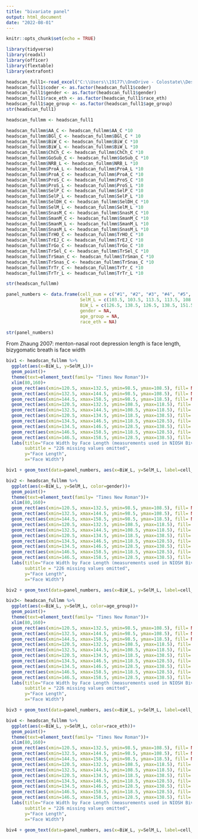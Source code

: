 ```yaml
---
title: "bivariate panel"
output: html_document
date: "2022-08-01"
---
```


```r
knitr::opts_chunk$set(echo = TRUE)
```

```r
library(tidyverse)
library(readxl)
library(officer)
library(flextable)
library(extrafont)
```

```r
headscan_full1<-read_excel("C:\\Users\\19177\\OneDrive - Colostate\\Desktop\\Dissertation\\headscan_dissertation\\headscan_full1.xlsx")
headscan_full1$coder <- as.factor(headscan_full1$coder)
headscan_full1$gender <- as.factor(headscan_full1$gender)
headscan_full1$race_eth <- as.factor(headscan_full1$race_eth)
headscan_full1$age_group <- as.factor(headscan_full1$age_group)
str(headscan_full1)
```

```r
headscan_fullmm <- headscan_full1

headscan_fullmm$AA_C <- headscan_fullmm$AA_C *10
headscan_fullmm$BGl_C <- headscan_fullmm$BGl_C * 10
headscan_fullmm$BiW_C <- headscan_fullmm$BiW_C *10
headscan_fullmm$BiW_L <- headscan_fullmm$BiW_L *10
headscan_fullmm$ChCh_C <- headscan_fullmm$ChCh_C *10
headscan_fullmm$GoSub_C <- headscan_fullmm$GoSub_C *10
headscan_fullmm$NRB_L <- headscan_fullmm$NRB_L *10
headscan_fullmm$ProA_L <- headscan_fullmm$ProA_L *10
headscan_fullmm$ProA_C <- headscan_fullmm$ProA_C *10
headscan_fullmm$ProS_C <- headscan_fullmm$ProS_C *10
headscan_fullmm$ProS_L <- headscan_fullmm$ProS_L *10
headscan_fullmm$SelP_C <- headscan_fullmm$SelP_C *10
headscan_fullmm$SelP_L <- headscan_fullmm$SelP_L *10
headscan_fullmm$SelDH_C <- headscan_fullmm$SelDH_C *10
headscan_fullmm$SelM_L <- headscan_fullmm$SelM_L *10
headscan_fullmm$SnasM_C <- headscan_fullmm$SnasM_C *10
headscan_fullmm$SmanM_C <- headscan_fullmm$SmanM_C *10
headscan_fullmm$SmanM_L <- headscan_fullmm$SmanM_L *10
headscan_fullmm$SnasM_L <- headscan_fullmm$SnasM_L *10
headscan_fullmm$TrHO_C <- headscan_fullmm$TrHO_C *10
headscan_fullmm$TrEJ_C <- headscan_fullmm$TrEJ_C *10
headscan_fullmm$TrGo_C <- headscan_fullmm$TrGo_C *10
headscan_fullmm$TrSel_C <- headscan_fullmm$TrSel_C *10
headscan_fullmm$TrSman_C <- headscan_fullmm$TrSman_C *10
headscan_fullmm$TrSnas_C <- headscan_fullmm$TrSnas_C *10
headscan_fullmm$TrTr_C <- headscan_fullmm$TrTr_C *10
headscan_fullmm$TrTr_L <- headscan_fullmm$TrTr_L *10

str(headscan_fullmm)
```





```r
panel_numbers <- data.frame(cell_num = c("#1", "#2", "#3", "#4", "#5", "#6", "#7", "#8", "#9", "#10"),
                            SelM_L = c(103.5, 103.5, 113.5, 113.5, 108.5, 128.5, 123.5, 123.5, 133.5, 133.5),
                            BiW_L = c(126.5, 138.5, 126.5, 138.5, 151.5, 127.5, 140.5, 152.5, 140.5, 152.5),
                            gender = NA,
                            age_group = NA,
                            race_eth = NA)

str(panel_numbers)
```


From Zhaung 2007: menton-nasal root depression length is face length, bizygomatic breath is face width

```r
biv1 <- headscan_fullmm %>% 
  ggplot(aes(x=BiW_L, y=SelM_L))+
  geom_point()+
  theme(text=element_text(family= "Times New Roman"))+
  xlim(80,160)+
  geom_rect(aes(xmin=120.5, xmax=132.5, ymin=98.5, ymax=108.5), fill= NA, alpha=0.4, colour="black")+
  geom_rect(aes(xmin=132.5, xmax=144.5, ymin=98.5, ymax=108.5), fill= NA, alpha=0.4, colour="black")+
  geom_rect(aes(xmin=144.5, xmax=158.5, ymin=98.5, ymax=118.5), fill= NA, alpha=0.4, colour="black")+
  geom_rect(aes(xmin=120.5, xmax=132.5, ymin=108.5, ymax=118.5), fill= NA, alpha=0.4, colour="black")+
  geom_rect(aes(xmin=132.5, xmax=144.5, ymin=108.5, ymax=118.5), fill= NA, alpha=0.4, colour="black")+
  geom_rect(aes(xmin=120.5, xmax=134.5, ymin=118.5, ymax=138.5), fill= NA, alpha=0.4, colour="black")+
  geom_rect(aes(xmin=134.5, xmax=146.5, ymin=118.5, ymax=128.5), fill= NA, alpha=0.4, colour="black")+
  geom_rect(aes(xmin=134.5, xmax=146.5, ymin=128.5, ymax=138.5), fill= NA, alpha=0.4, colour="black")+
  geom_rect(aes(xmin=146.5, xmax=158.5, ymin=118.5, ymax=128.5), fill= NA, alpha=0.4, colour="black")+
  geom_rect(aes(xmin=146.5, xmax=158.5, ymin=128.5, ymax=138.5), fill= NA, alpha=0.4, colour="black")+
  labs(title="Face Width by Face Length (measurements used in NIOSH Bivariate Panel)",
       subtitle = "226 missing values omitted",
       y="Face Length",
       x="Face Width")

biv1 + geom_text(data=panel_numbers, aes(x=BiW_L, y=SelM_L, label=cell_num))
```

```r
biv2 <- headscan_fullmm %>% 
  ggplot(aes(x=BiW_L, y=SelM_L, color=gender))+
  geom_point()+
  theme(text=element_text(family= "Times New Roman"))+
  xlim(80,160)+
  geom_rect(aes(xmin=120.5, xmax=132.5, ymin=98.5, ymax=108.5), fill= NA, alpha=0.4, colour="black")+
  geom_rect(aes(xmin=132.5, xmax=144.5, ymin=98.5, ymax=108.5), fill= NA, alpha=0.4, colour="black")+
  geom_rect(aes(xmin=144.5, xmax=158.5, ymin=98.5, ymax=118.5), fill= NA, alpha=0.4, colour="black")+
  geom_rect(aes(xmin=120.5, xmax=132.5, ymin=108.5, ymax=118.5), fill= NA, alpha=0.4, colour="black")+
  geom_rect(aes(xmin=132.5, xmax=144.5, ymin=108.5, ymax=118.5), fill= NA, alpha=0.4, colour="black")+
  geom_rect(aes(xmin=120.5, xmax=134.5, ymin=118.5, ymax=138.5), fill= NA, alpha=0.4, colour="black")+
  geom_rect(aes(xmin=134.5, xmax=146.5, ymin=118.5, ymax=128.5), fill= NA, alpha=0.4, colour="black")+
  geom_rect(aes(xmin=134.5, xmax=146.5, ymin=128.5, ymax=138.5), fill= NA, alpha=0.4, colour="black")+
  geom_rect(aes(xmin=146.5, xmax=158.5, ymin=118.5, ymax=128.5), fill= NA, alpha=0.4, colour="black")+
  geom_rect(aes(xmin=146.5, xmax=158.5, ymin=128.5, ymax=138.5), fill= NA, alpha=0.4, colour="black")+
  labs(title="Face Width by Face Length (measurements used in NIOSH Bivariate Panel)",
       subtitle = "226 missing values omitted",
       y="Face Length",
       x="Face Width")

biv2 + geom_text(data=panel_numbers, aes(x=BiW_L, y=SelM_L, label=cell_num))
```


```r
biv3<- headscan_fullmm %>% 
  ggplot(aes(x=BiW_L, y=SelM_L, color=age_group))+
  geom_point()+
  theme(text=element_text(family= "Times New Roman"))+
  xlim(80,160)+
  geom_rect(aes(xmin=120.5, xmax=132.5, ymin=98.5, ymax=108.5), fill= NA, alpha=0.4, colour="black")+
  geom_rect(aes(xmin=132.5, xmax=144.5, ymin=98.5, ymax=108.5), fill= NA, alpha=0.4, colour="black")+
  geom_rect(aes(xmin=144.5, xmax=158.5, ymin=98.5, ymax=118.5), fill= NA, alpha=0.4, colour="black")+
  geom_rect(aes(xmin=120.5, xmax=132.5, ymin=108.5, ymax=118.5), fill= NA, alpha=0.4, colour="black")+
  geom_rect(aes(xmin=132.5, xmax=144.5, ymin=108.5, ymax=118.5), fill= NA, alpha=0.4, colour="black")+
  geom_rect(aes(xmin=120.5, xmax=134.5, ymin=118.5, ymax=138.5), fill= NA, alpha=0.4, colour="black")+
  geom_rect(aes(xmin=134.5, xmax=146.5, ymin=118.5, ymax=128.5), fill= NA, alpha=0.4, colour="black")+
  geom_rect(aes(xmin=134.5, xmax=146.5, ymin=128.5, ymax=138.5), fill= NA, alpha=0.4, colour="black")+
  geom_rect(aes(xmin=146.5, xmax=158.5, ymin=118.5, ymax=128.5), fill= NA, alpha=0.4, colour="black")+
  geom_rect(aes(xmin=146.5, xmax=158.5, ymin=128.5, ymax=138.5), fill= NA, alpha=0.4, colour="black")+
  labs(title="Face Width by Face Length (measurements used in NIOSH Bivariate Panel)",
       subtitle = "226 missing values omitted",
       y="Face Length",
       x="Face Width")

biv3 + geom_text(data=panel_numbers, aes(x=BiW_L, y=SelM_L, label=cell_num))
```


```r
biv4 <- headscan_fullmm %>% 
  ggplot(aes(x=BiW_L, y=SelM_L, color=race_eth))+
  geom_point()+
  theme(text=element_text(family= "Times New Roman"))+
  xlim(80,160)+
  geom_rect(aes(xmin=120.5, xmax=132.5, ymin=98.5, ymax=108.5), fill= NA, alpha=0.4, colour="black")+
  geom_rect(aes(xmin=132.5, xmax=144.5, ymin=98.5, ymax=108.5), fill= NA, alpha=0.4, colour="black")+
  geom_rect(aes(xmin=144.5, xmax=158.5, ymin=98.5, ymax=118.5), fill= NA, alpha=0.4, colour="black")+
  geom_rect(aes(xmin=120.5, xmax=132.5, ymin=108.5, ymax=118.5), fill= NA, alpha=0.4, colour="black")+
  geom_rect(aes(xmin=132.5, xmax=144.5, ymin=108.5, ymax=118.5), fill= NA, alpha=0.4, colour="black")+
  geom_rect(aes(xmin=120.5, xmax=134.5, ymin=118.5, ymax=138.5), fill= NA, alpha=0.4, colour="black")+
  geom_rect(aes(xmin=134.5, xmax=146.5, ymin=118.5, ymax=128.5), fill= NA, alpha=0.4, colour="black")+
  geom_rect(aes(xmin=134.5, xmax=146.5, ymin=128.5, ymax=138.5), fill= NA, alpha=0.4, colour="black")+
  geom_rect(aes(xmin=146.5, xmax=158.5, ymin=118.5, ymax=128.5), fill= NA, alpha=0.4, colour="black")+
  geom_rect(aes(xmin=146.5, xmax=158.5, ymin=128.5, ymax=138.5), fill= NA, alpha=0.4, colour="black")+
  labs(title="Face Width by Face Length (measurements used in NIOSH Bivariate Panel)",
       subtitle = "226 missing values omitted",
       y="Face Length",
       x="Face Width")

biv4 + geom_text(data=panel_numbers, aes(x=BiW_L, y=SelM_L, label=cell_num))
```